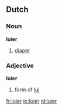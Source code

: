 ==Dutch==
===Noun===
'''luier''' {{m}}
# [[diaper]]
===Adjective===
'''luier'''
# {{compar}} form of [[lui]]

[[fr:luier]]
[[io:luier]]
[[nl:luier]]